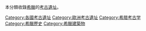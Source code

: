 {{Commons cat|Archaeological sites in Greece}}
本分類收錄[[希臘|希臘]]的[[考古|考古]][[遺址|遺址]]。
{{Commonscat|Archaeological sites in Greece}}

[[Category:各國考古遺址|Category:各國考古遺址]]
[[Category:歐洲考古遺址|Category:歐洲考古遺址]]
[[Category:希腊考古学|Category:希腊考古学]]
[[Category:希臘歷史|Category:希臘歷史]]
[[Category:希臘建築物|Category:希臘建築物]]